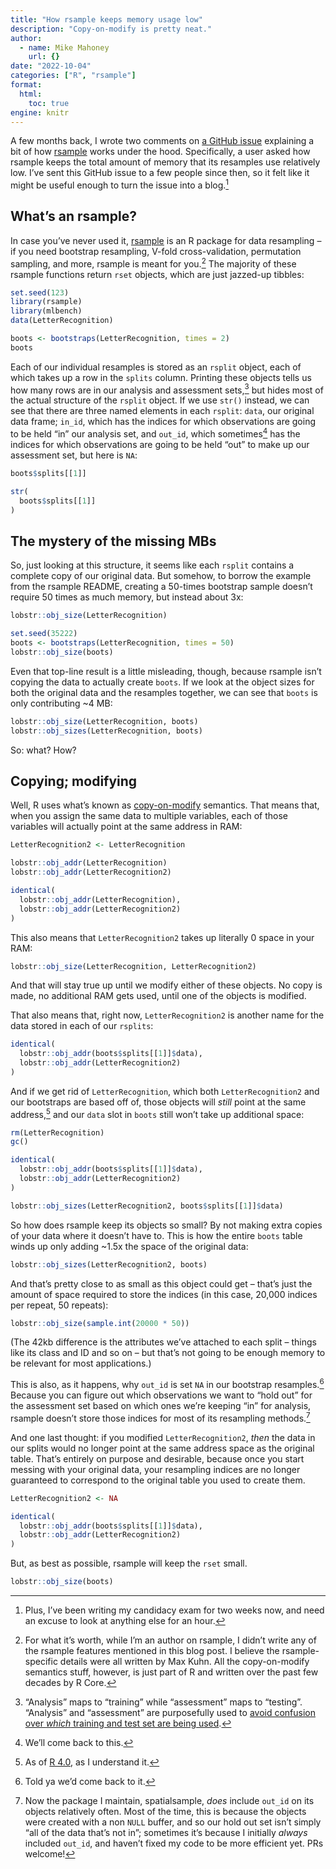 ```yaml
---
title: "How rsample keeps memory usage low"
description: "Copy-on-modify is pretty neat."
author:
  - name: Mike Mahoney
    url: {}
date: "2022-10-04"
categories: ["R", "rsample"]
format: 
  html:
    toc: true
engine: knitr
---
```


A few months back, I wrote two comments on [a GitHub issue](https://github.com/tidymodels/rsample/issues/335) explaining a bit of how [rsample](https://rsample.tidymodels.org/) works under the hood. Specifically, a user asked how rsample keeps the total amount of memory that its resamples use relatively low. I've sent this GitHub issue to a few people since then, so it felt like it might be useful enough to turn the issue into a blog.^[Plus, I've been writing my candidacy exam for two weeks now, and need an excuse to look at anything else for an hour.]

## What's an rsample?

In case you've never used it, [rsample](https://rsample.tidymodels.org/) is an R package for data resampling -- if you need bootstrap resampling, V-fold cross-validation, permutation sampling, and more, rsample is meant for you.^[For what it's worth, while I'm an author on rsample, I didn't write any of the rsample features mentioned in this blog post. I believe the rsample-specific details were all written by Max Kuhn. All the copy-on-modify semantics stuff, however, is just part of R and written over the past few decades by R Core.] The majority of these rsample functions return `rset` objects, which are just jazzed-up tibbles:

```r
set.seed(123)
library(rsample)
library(mlbench)
data(LetterRecognition)

boots <- bootstraps(LetterRecognition, times = 2)
boots
```

Each of our individual resamples is stored as an `rsplit` object, each of which takes up a row in the `splits` column. Printing these objects tells us how many rows are in our analysis and assessment sets,^["Analysis" maps to "training" while "assessment" maps to "testing". "Analysis" and "assessment" are purposefully used to [avoid confusion over _which_ training and test set are being used](https://www.tmwr.org/resampling.html#resampling-methods).] but hides most of the actual structure of the `rsplit` object. If we use `str()` instead, we can see that there are three named elements in each `rsplit`: `data`, our original data frame; `in_id`, which has the indices for which observations are going to be held "in" our analysis set, and `out_id`, which sometimes^[We'll come back to this.] has the indices for which observations are going to be held "out" to make up our assessment set, but here is `NA`:

```r
boots$splits[[1]]

str(
  boots$splits[[1]]
)
```

## The mystery of the missing MBs

So, just looking at this structure, it seems like each `rsplit` contains a complete copy of our original data. But somehow, to borrow the example from the rsample README, creating a 50-times bootstrap sample doesn't require 50 times as much memory, but instead about 3x:

```r
lobstr::obj_size(LetterRecognition)

set.seed(35222)
boots <- bootstraps(LetterRecognition, times = 50)
lobstr::obj_size(boots)
```

Even that top-line result is a little misleading, though, because rsample isn't copying the data to actually create `boots`. If we look at the object sizes for both the original data and the resamples together, we can see that `boots` is only contributing ~4 MB:

```r
lobstr::obj_size(LetterRecognition, boots)
lobstr::obj_sizes(LetterRecognition, boots)
```

So: what? How?

## Copying; modifying

Well, R uses what's known as [copy-on-modify](https://adv-r.hadley.nz/names-values.html) semantics. That means that, when you assign the same data to multiple variables, each of those variables will actually point at the same address in RAM:

```r
LetterRecognition2 <- LetterRecognition

lobstr::obj_addr(LetterRecognition)
lobstr::obj_addr(LetterRecognition2)

identical(
  lobstr::obj_addr(LetterRecognition),
  lobstr::obj_addr(LetterRecognition2)
)
```

This also means that `LetterRecognition2` takes up literally 0 space in your RAM:

```r
lobstr::obj_size(LetterRecognition, LetterRecognition2)
```

And that will stay true up until we modify either of these objects. No copy is made, no additional RAM gets used, until one of the objects is modified.

That also means that, right now, `LetterRecognition2` is another name for the data stored in each of our `rsplits`:

```r
identical(
  lobstr::obj_addr(boots$splits[[1]]$data),
  lobstr::obj_addr(LetterRecognition2)
)
```

And if we get rid of `LetterRecognition`, which both `LetterRecognition2` and our bootstraps are based off of, those objects will _still_ point at the same address,^[As of [R 4.0](https://stat.ethz.ch/pipermail/r-announce/2020/000653.html), as I understand it.] and our `data` slot in `boots` still won't take up additional space:

```r
rm(LetterRecognition)
gc()

identical(
  lobstr::obj_addr(boots$splits[[1]]$data),
  lobstr::obj_addr(LetterRecognition2)
)

lobstr::obj_sizes(LetterRecognition2, boots$splits[[1]]$data)
```

So how does rsample keep its objects so small? By not making extra copies of your data where it doesn't have to. This is how the entire `boots` table winds up only adding ~1.5x the space of the original data:

```r
lobstr::obj_sizes(LetterRecognition2, boots)
```

And that's pretty close to as small as this object could get -- that's just the amount of space required to store the indices (in this case, 20,000 indices per repeat, 50 repeats):

```r
lobstr::obj_size(sample.int(20000 * 50))
```

(The 42kb difference is the attributes we've attached to each split -- things like its class and ID and so on -- but that's not going to be enough memory to be relevant for most applications.)

This is also, as it happens, why `out_id` is set `NA` in our bootstrap resamples.^[Told ya we'd come back to it.] Because you can figure out which observations we want to "hold out" for the assessment set based on which ones we're keeping "in" for analysis, rsample doesn't store those indices for most of its resampling methods.^[Now the package I maintain, spatialsample, _does_ include `out_id` on its objects relatively often. Most of the time, this is because the objects were created with a non `NULL` buffer, and so our hold out set isn't simply "all of the data that's not in"; sometimes it's because I initially _always_ included `out_id`, and haven't fixed my code to be more efficient yet. PRs welcome!]

And one last thought: if you modified `LetterRecognition2`, _then_ the data in our splits would no longer point at the same address space as the original table. That's entirely on purpose and desirable, because once you start messing with your original data, your resampling indices are no longer guaranteed to correspond to the original table you used to create them.

```r
LetterRecognition2 <- NA

identical(
  lobstr::obj_addr(boots$splits[[1]]$data),
  lobstr::obj_addr(LetterRecognition2)
)
```

But, as best as possible, rsample will keep the `rset` small.

```r
lobstr::obj_size(boots)
```

